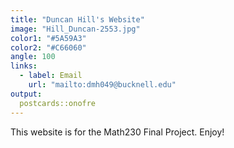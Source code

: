 ```yaml
---
title: "Duncan Hill's Website"
image: "Hill_Duncan-2553.jpg"
color1: "#5A59A3"
color2: "#C66060"
angle: 100
links:
  - label: Email
    url: "mailto:dmh049@bucknell.edu"
output:
  postcards::onofre
---
```


This website is for the Math230 Final Project. Enjoy!
